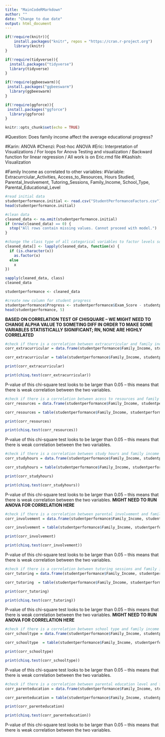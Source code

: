 ```yaml
---
title: "MainCodeRMarkdown"
author: ""
date: "Change to due date"
output: html_document
---
```


```r
if(!require(knitr)){
    install.packages("knitr", repos = "https://cran.r-project.org")
    library(knitr)
}

if(!require(tidyverse)){
  install.packages("tidyverse")
  library(tidyverse)
}

if(!require(ggbeeswarm)){
 install.packages("ggbeeswarm")
  library(ggbeeswarm)
}

if(!require(ggforce)){
 install.packages("ggforce")
  library(ggforce)
}  

```

```r
knitr::opts_chunk$set(echo = TRUE)
```

#Question: Does family income affect the average educational progress? 

#Karin: ANOVA 
#Chenzi: Post-hoc ANOVA 
#Eric: Interpretation of Visualizations / For loops for Anova Testing and visualization / Backward function for linear regression / All work is on Eric.rmd file 
#Kashish: Visualization 

#Family Income as correlated to other variables: 
#Variable: Extracurrciular_Activities, Access_to_Resources, Hours Studied, Parental_Involvement, Tutoring_Sessions, Family_Income, School_Type, Parental_Educational_Level 

```r
#read initial data
studentperformance.initial <- read.csv("StudentPerformanceFactors.csv")
head(studentperformance.initial)
```

```r
#clean data
cleaned_data <- na.omit(studentperformance.initial)
if (nrow(cleaned_data) == 0) {
  stop("All rows contain missing values. Cannot proceed with model.")
}
```

```r
#change the class type of all categorical variables to factor levels so they could be seen as categories when analyzing using r. continuous variables being the integer type is good
cleaned_data[] <- lapply(cleaned_data, function(x) {
  if (is.character(x)) 
    as.factor(x) 
  else 
    x
})

sapply(cleaned_data, class)
cleaned_data

studentperformance <- cleaned_data
```

```r
#create new column for student progress
studentperformance$Progress <- studentperformance$Exam_Score - studentperformance$Previous_Scores
head(studentperformance, 5)
```

**BASED ON CORRELATION TEST OF CHISQUARE -- WE MIGHT NEED TO CHANGE ALPHA VALUE TO SOMETING DIFF IN ORDER TO MAKE SOME VARIABLES STATISTICALLY SIGNIFICANT; RN, NONE ARE HIGHLY CORRELATED** 

```r
#check if there is a correlation between extracurricular and family income using chisquare test 
corr_extracurricular = data.frame(studentperformance$Family_Income, studentperformance$Extracurricular_Activities)

corr_extracurricular = table(studentperformance$Family_Income, studentperformance$Extracurricular_Activities)

print(corr_extracurricular)

print(chisq.test(corr_extracurricular))
```

P-value of this chi-square test looks to be larger than 0.05 -- this means that there is weak correlation between the two variables.  


```r
#check if there is a correlation between acess to resources and family income using chisquare test 
corr_resources = data.frame(studentperformance$Family_Income, studentperformance$Access_to_Resources)

corr_resources = table(studentperformance$Family_Income, studentperformance$Access_to_Resources)

print(corr_resources)

print(chisq.test(corr_resources))
```

P-value of this chi-square test looks to be larger than 0.05 -- this means that there is weak correlation between the two variables.  

```r
#check if there is a correlation between study hours and family income using chisquare test
corr_studyhours = data.frame(studentperformance$Family_Income, studentperformance$Hours_Studied)

corr_studyhours = table(studentperformance$Family_Income, studentperformance$Hours_Studied)

print(corr_studyhours)

print(chisq.test(corr_studyhours))
```

P-value of this chi-square test looks to be larger than 0.05 -- this means that there is weak correlation between the two variables. **MIGHT NEED TO RUN ANOVA FOR CORRELATION HERE** 

```r
#check if there is a correlation between parental involvement and family income using chisquare test
corr_involvement = data.frame(studentperformance$Family_Income, studentperformance$Parental_Involvement)

corr_involvement = table(studentperformance$Family_Income, studentperformance$Parental_Involvement)

print(corr_involvement)

print(chisq.test(corr_involvement))
```
P-value of this chi-square test looks to be larger than 0.05 -- this means that there is weak correlation between the two variables.

```r
#check if there is a correlation between tutoring sessions and family income using chisquare test
corr_tutoring = data.frame(studentperformance$Family_Income, studentperformance$Tutoring_Sessions)

corr_tutoring  = table(studentperformance$Family_Income, studentperformance$Tutoring_Sessions)

print(corr_tutoring)

print(chisq.test(corr_tutoring))
```

P-value of this chi-square test looks to be larger than 0.05 -- this means that there is weak correlation between the two variables. **MIGHT NEED TO RUN ANOVA FOR CORRELATION HERE**

```r
#check if there is a correlation between school type and family income using chisquare test
corr_schooltype = data.frame(studentperformance$Family_Income, studentperformance$School_Type)

corr_schooltype  = table(studentperformance$Family_Income, studentperformance$School_Type)

print(corr_schooltype)

print(chisq.test(corr_schooltype))
```

P-value of this chi-square test looks to be larger than 0.05 -- this means that there is weak correlation between the two variables. 

```r
#check if there is a correlation between parental education level and family income using chisquare test
corr_parenteducation = data.frame(studentperformance$Family_Income, studentperformance$Parental_Education_Level)

corr_parenteducation = table(studentperformance$Family_Income, studentperformance$Parental_Education_Level)

print(corr_parenteducation)

print(chisq.test(corr_parenteducation))
```

P-value of this chi-square test looks to be larger than 0.05 -- this means that there is weak correlation between the two variables. 
